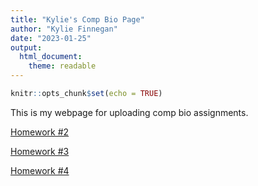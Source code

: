 ```yaml
---
title: "Kylie's Comp Bio Page"
author: "Kylie Finnegan"
date: "2023-01-25"
output: 
  html_document: 
    theme: readable
---
```


```r
knitr::opts_chunk$set(echo = TRUE)
```

This is my webpage for uploading comp bio assignments.

[Homework #2](https://kylie-finnegan.github.io/FinneganBio381/Homework_02.html)

[Homework #3](https://kylie-finnegan.github.io/FinneganBio381/Homework_03.html)

[Homework #4](https://kylie-finnegan.github.io/FinneganBio381/Homework_04.html)